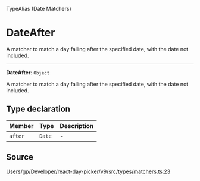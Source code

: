 <SectionTitle>TypeAlias (Date Matchers)</SectionTitle>

# DateAfter

<Description>
A matcher to match a day falling after the specified date, with the date not
included.
</Description>

---

<a id="undefined" name="undefined"></a>

<SignatureMemberIdentifier>**DateAfter**: `Object`</SignatureMemberIdentifier>

A matcher to match a day falling after the specified date, with the date not
included.

## Type declaration

| Member | Type | Description |
| :------ | :------ | :------ |
| `after` | `Date` | - |

## Source

[Users/gp/Developer/react-day-picker/v9/src/types/matchers.ts:23](https://github.com/gpbl/react-day-picker/blob/next/src/types/matchers.ts#L23)

